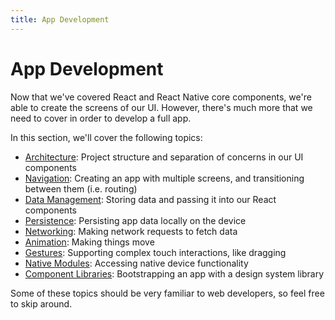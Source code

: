 ```yaml
---
title: App Development
---
```


# App Development

Now that we've covered React and React Native core components, we're able to create the screens of our UI. However, there's much more that we need to cover in order to develop a full app.

In this section, we'll cover the following topics:

- [Architecture](/app/architecture): Project structure and separation of concerns in our UI components
- [Navigation](/app/navigation): Creating an app with multiple screens, and transitioning between them (i.e. routing)
- [Data Management](/app/data_management): Storing data and passing it into our React components
- [Persistence](/app/persistence): Persisting app data locally on the device
- [Networking](/app/networking): Making network requests to fetch data
- [Animation](/app/animation): Making things move
- [Gestures](/app/gestures): Supporting complex touch interactions, like dragging
- [Native Modules](/app/native_modules): Accessing native device functionality
- [Component Libraries](/app/component_libraries): Bootstrapping an app with a design system library

Some of these topics should be very familiar to web developers, so feel free to skip around.
